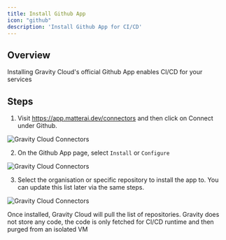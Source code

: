 ```yaml
---
title: Install Github App
icon: "github"
description: 'Install Github App for CI/CD'
---
```

## Overview
Installing Gravity Cloud's official Github App enables CI/CD for your services

## Steps

1. Visit https://app.matterai.dev/connectors and then click on Connect under Github.

<img
  className="block"
  src="/images/connectors/connectors.png"
  alt="Gravity Cloud Connectors"
/>

2. On the Github App page, select `Install` or `Configure`

<img
  className="block"
  src="/images/connectors/github-app.png"
  alt="Gravity Cloud Connectors"
/>

3. Select the organisation or specific repository to install the app to. You can update this list later via the same steps.

<img
  className="block"
  src="/images/connectors/github-app-repo.png"
  alt="Gravity Cloud Connectors"
/>

<Note>Once installed, Gravity Cloud will pull the list of repositories. Gravity does not store any code, the code is only fetched for CI/CD runtime and then purged from an isolated VM</Note> 
